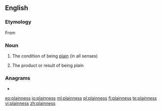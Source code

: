 ==English==

===Etymology===
From {{suffix|plain|ness|lang=en}}

===Noun===
{{en-noun|-|es}}

# {{lb|en|uncountable}} The condition of being [[plain]] (in all senses)
# {{lb|en|countable}} The product or result of being plain

===Anagrams===
* {{l|en|snaplines}}

[[eo:plainness]]
[[io:plainness]]
[[ml:plainness]]
[[pl:plainness]]
[[fi:plainness]]
[[te:plainness]]
[[vi:plainness]]
[[zh:plainness]]